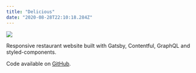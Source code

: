 ```yaml
---
title: "Delicious"
date: "2020-08-28T22:10:18.284Z"
---
```


<Img
  src="/images/posts/delicious.png"
  width={2154}
  height={1232}
  caption="delicious project"
/>

Responsive restaurant website built with Gatsby, Contentful, GraphQL and styled-components.

Code available on [GitHub](https://github.com/eneax/gatsby-restaurant).
